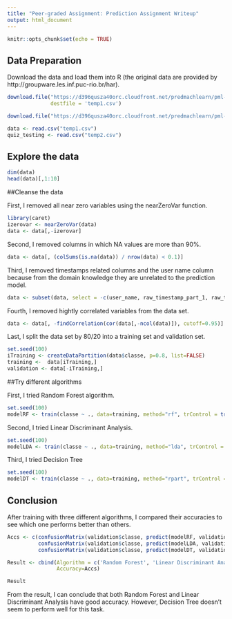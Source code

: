 ---
title: "Peer-graded Assignment: Prediction Assignment Writeup"
output: html_document
---

```{r setup, include=FALSE}
knitr::opts_chunk$set(echo = TRUE)
```

## Data Preparation

Download the data and load them into R (the original data are provided by http://groupware.les.inf.puc-rio.br/har).

```{r, cache=TRUE}
download.file("https://d396qusza40orc.cloudfront.net/predmachlearn/pml-training.csv",
              destfile = 'temp1.csv')

download.file("https://d396qusza40orc.cloudfront.net/predmachlearn/pml-testing.csv", destfile = 'temp2.csv')

data <- read.csv("temp1.csv")
quiz_testing <- read.csv("temp2.csv")
```

## Explore the data
```{r}
dim(data)
head(data)[,1:10]
```

##Cleanse the data

First, I removed all near zero variables using the nearZeroVar function.

```{r}
library(caret)
izerovar <- nearZeroVar(data)
data <- data[,-izerovar]
```

Second, I removed columns in which NA values are more than 90%.

```{r}
data <- data[, (colSums(is.na(data)) / nrow(data) < 0.1)]
```

Third, I removed timestamps related columns and the user name column because from the domain knowledge they are unrelated to the prediction model.

```{r}
data <- subset(data, select = -c(user_name, raw_timestamp_part_1, raw_timestamp_part_2, cvtd_timestamp))
```

Fourth, I removed hightly correlated variables from the data set.

```{r}
data <- data[, -findCorrelation(cor(data[,-ncol(data)]), cutoff=0.95)]
```

Last, I split the data set by 80/20 into a training set and validation set.

```{r}
set.seed(100)
iTraining <- createDataPartition(data$classe, p=0.8, list=FALSE)
training <-  data[iTraining,]
validation <- data[-iTraining,]
```

##Try different algorithms

First, I tried Random Forest algorithm.

```{r, cache=TRUE}
set.seed(100)
modelRF <- train(classe ~ ., data=training, method="rf", trControl = trainControl(method="cv", number=4, verboseIter=FALSE))
```

Second, I tried Linear Discriminant Analysis.

```{r, cache=TRUE}
set.seed(100)
modelLDA <- train(classe ~ ., data=training, method="lda", trControl = trainControl(method="cv", number=4, verboseIter=FALSE))
```

Third, I tried Decision Tree
```{r, cache=TRUE}
set.seed(100)
modelDT <- train(classe ~ ., data=training, method="rpart", trControl = trainControl(method="cv", number=4, verboseIter=FALSE))
```

## Conclusion

After training with three different algorithms, I compared their accuracies to see which one performs better than others.

```{r}

Accs <- c(confusionMatrix(validation$classe, predict(modelRF, validation))[[3]][[1]],
          confusionMatrix(validation$classe, predict(modelLDA, validation))[[3]][[1]],
          confusionMatrix(validation$classe, predict(modelDT, validation))[[3]][[1]])

Result <- cbind(Algorithm = c('Random Forest', 'Linear Discriminant Analysis', 'Decision Tree'),
                Accuracy=Accs)

Result
```

From the result, I can conclude that both Random Forest and Linear Discriminant Analysis have good accuracy. However, Decision Tree doesn't seem to perform well for this task.



